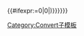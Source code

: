 {{#ifexpr:{{{2}}}=0|0|{{formatnum:{{rnd|{{{2}}}|({{max/2|{{#expr:({{precision|1{{{1}}}}}+{{{5}}}-0.5+(ln2/ln10))round0}}|{{#expr:1-{{ordomag|{{{2}}}}}}}}})}}}}}}<noinclude>
[[Category:Convert子模板]]</noinclude>